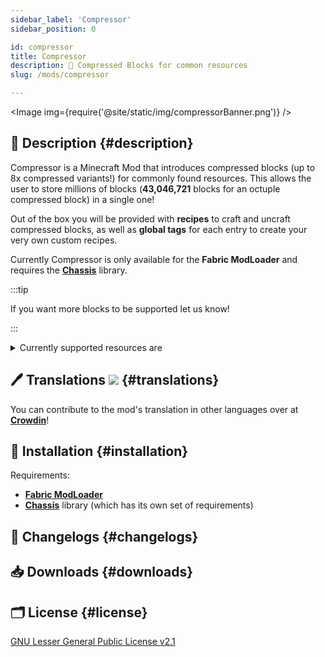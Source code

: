 ```yaml
---
sidebar_label: 'Compressor'
sidebar_position: 0

id: compressor
title: Compressor
description: 🧱 Compressed Blocks for common resources
slug: /mods/compressor

---
```


<head>
    <meta content="Compressor" property="og:title" />
    <meta content="Evergood Team" property="og:site_name" />
    <meta content="🧱 Compressed Blocks for common resources" property="og:description" />
    <meta content="https://evergoodteam.github.io/docs/mods/compressor" property="og:url" />
    <meta content="https://evergoodteam.github.io/img/compressorIcon.png" property="og:image" />
    <meta content="#e3caa5" data-react-helmet="true" name="theme-color" />
    <meta name="twitter:card" content="app" />
</head>



<Image img={require('@site/static/img/compressorBanner.png')} />


## 📑 Description {#description}

Compressor is a Minecraft Mod that introduces compressed blocks (up to 8x compressed variants!) for commonly found resources.
This allows the user to store millions of blocks (**43,046,721** blocks for an octuple compressed block) in a single one!

Out of the box you will be provided with **recipes** to craft and uncraft compressed blocks, as well as **global tags** for each entry to create your very own custom recipes.

Currently Compressor is only available for the **Fabric ModLoader** and requires the [**Chassis**](./chassis.mdx) library.

:::tip

If you want more blocks to be supported let us know!

:::

<details>
    <summary>Currently supported resources are</summary>
    <ul>
        <li>Stone</li>
        <li>Granite</li>
        <li>Diorite</li>
        <li>Andesite</li>
        <li>Cobblestone</li>
        <li>Gravel</li>
        <li>Sand</li>
        <li>Dirt</li>
        <li>Netherrack</li>
        <li>Basalt</li>
        <li>Deepslate</li>
        <li>Cobbled Deepslate</li>
        <li>Blackstone</li>
        <li>End Stone</li>
    </ul>
</details>

## 🖊️ Translations [![](https://badges.crowdin.net/compressor/localized.svg)](https://crowdin.com/project/compressor) {#translations}

You can contribute to the mod's translation in other languages over at [**Crowdin**](https://crowdin.com/project/compressor)!

## 🔧 Installation {#installation}

Requirements:
- [**Fabric ModLoader**](https://fabricmc.net/)
- [**Chassis**](./chassis.mdx) library (which has its own set of requirements)


## 📰 Changelogs {#changelogs}

<Tabs className="compressor-tabs">
    <TabItem value="0.3.x" label="0.3.x (1.19.x)" default>
        <Changelog project="compressor" version="0.3.1"/>
        <Changelog project="compressor" version="0.3.0"/>
    </TabItem>
    <TabItem value="0.2.x" label="0.2.x (1.18.2)">
        <Changelog project="compressor" version="0.2.0"/>
    </TabItem>
    <TabItem value="0.1.x" label="0.1.x (1.18.1)">
        <Changelog project="compressor" version="0.1.2"/>
        <Changelog project="compressor" version="0.1.1"/>
    </TabItem>
    
</Tabs>


## 📥 Downloads {#downloads}

<Download type ="mc-mods" project = "compressor"></Download>

## 🗂️ License {#license}

[GNU Lesser General Public License v2.1](https://github.com/EvergoodTeam/Compressor/blob/1.18.1/LICENSE)